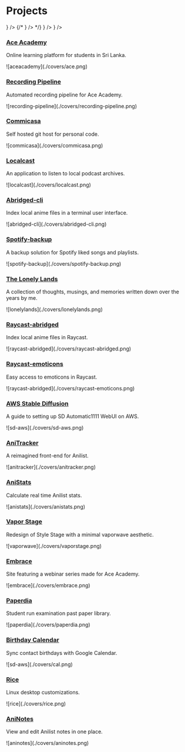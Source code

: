 
# Projects

<Cards>
  <Card
    title="Web"
    href="/projects/web"
    icon={
      <svg
        xmlns="http://www.w3.org/2000/svg"
        version="1.1"
        viewBox="-5.0 -10.0 110.0 135.0"
        fill="currentColor"
      >
        <path d="m79.859 79.781c7.625-7.6406 12.328-18.172 12.328-29.781s-4.7969-22.312-12.531-29.969h-0.015625c-7.625-7.5312-18.094-12.203-29.641-12.203s-22.016 4.6719-29.641 12.203l-0.015625 0.015625c-7.7344 7.6562-12.531 18.25-12.531 29.969s4.7969 22.312 12.531 29.969c7.625 7.5469 18.094 12.203 29.641 12.203s22.094-4.7031 29.719-12.281c0.046875-0.046875 0.09375-0.078125 0.125-0.125zm-9.125-6.25c2.5312-6.3281 4.0625-13.859 4.2344-21.969h14.047c-0.39062 9.75-4.3594 18.594-10.641 25.234-2.3594-1.2656-4.9062-2.3594-7.6406-3.2656zm-49.109 3.2656c-6.2812-6.6406-10.266-15.484-10.641-25.234h14.047c0.17188 8.1094 1.7031 15.656 4.2344 21.969-2.7188 0.90625-5.2812 2-7.6406 3.2656zm0-53.594c2.3594 1.2656 4.9062 2.3594 7.6406 3.2656-2.5312 6.3281-4.0625 13.859-4.2344 21.969h-14.047c0.39062-9.75 4.3594-18.594 10.641-25.234zm56.75 0c6.2812 6.6406 10.266 15.484 10.641 25.234h-14.047c-0.17188-8.1094-1.7031-15.656-4.2344-21.969 2.7188-0.90625 5.2812-2 7.6406-3.2656zm-6.5156 25.234h-20.297v-18.797c5.7031-0.125 11.203-0.90625 16.25-2.2969 2.4062 6 3.875 13.25 4.0469 21.078zm-20.297-21.922v-15.469c5.9688 0.75 11.281 5.7969 14.969 13.422-4.6562 1.2344-9.7188 1.9375-14.969 2.0469zm-3.125-15.469v15.469c-5.25-0.10938-10.312-0.8125-14.969-2.0469 3.6875-7.6094 9-12.656 14.969-13.422zm0 18.594v18.797h-20.297c0.17188-7.8438 1.6406-15.094 4.0469-21.078 5.0469 1.3906 10.547 2.1719 16.25 2.2969zm-20.297 21.922h20.297v18.797c-5.7031 0.125-11.203 0.90625-16.25 2.2969-2.4062-6-3.875-13.25-4.0469-21.078zm20.297 21.922v15.469c-5.9688-0.75-11.281-5.7969-14.969-13.422 4.6562-1.2344 9.7188-1.9375 14.969-2.0469zm3.125 15.469v-15.469c5.25 0.10938 10.312 0.8125 14.969 2.0469-3.6875 7.6094-9 12.656-14.969 13.422zm0-18.594v-18.797h20.297c-0.17188 7.8438-1.6406 15.094-4.0469 21.078-5.0469-1.3906-10.547-2.1719-16.25-2.2969zm24.469-49.453c-2.0312 1.0312-4.2188 1.9375-6.5469 2.7031-2.125-4.4531-4.7656-8.1719-7.7812-10.875 5.375 1.6875 10.234 4.5156 14.328 8.1719zm-45.516 2.6875c-2.3281-0.76562-4.5156-1.6562-6.5469-2.7031 4.0938-3.6719 8.9688-6.4844 14.328-8.1719-3.0156 2.7031-5.6562 6.4219-7.7812 10.875zm-6.5469 55.5c2.0312-1.0312 4.2188-1.9375 6.5469-2.7031 2.125 4.4531 4.7656 8.1719 7.7812 10.875-5.375-1.6875-10.234-4.5156-14.328-8.1719zm45.516-2.6875c2.3281 0.76562 4.5156 1.6562 6.5469 2.7031-4.0938 3.6719-8.9688 6.4844-14.328 8.1719 3.0156-2.7031 5.6562-6.4219 7.7812-10.875z" />
      </svg>
    }
  />
  {/* <Card
    title="CLI"
    href="/projects/cli"
    icon={
      <svg
        viewBox="0 0 256 256"
        xmlns="http://www.w3.org/2000/svg"
        stroke="currentColor"
      >
        <polyline
          fill="none"
          points="80 96 120 128 80 160"
          stroke-linecap="round"
          stroke-linejoin="round"
          stroke-width="16"
        />
        <line
          stroke-linecap="round"
          stroke-linejoin="round"
          stroke-width="16"
          x1="136"
          x2="176"
          y1="160"
          y2="160"
        />
        <rect
          fill="none"
          height="160"
          rx="8.5"
          stroke-linecap="round"
          stroke-linejoin="round"
          stroke-width="16.97"
          width="192"
          x="32"
          y="48"
        />
      </svg>
    }
  /> */}
  <Card
    title="Apps"
    href="/projects/apps"
    icon={
      <svg
        xmlns="http://www.w3.org/2000/svg"
        viewBox="0 0 24 30"
        x="0px"
        y="0px"
        fill="currentColor"
      >
        <path d="M11.32,4.5c0-1.516-1.233-2.75-2.75-2.75H4.5c-1.517,0-2.75,1.234-2.75,2.75v4.07c0,1.516,1.233,2.75,2.75,2.75h4.07c1.517,0,2.75-1.234,2.75-2.75V4.5Zm-1.5,4.07c0,.689-.561,1.25-1.25,1.25H4.5c-.689,0-1.25-.561-1.25-1.25V4.5c0-.689,.561-1.25,1.25-1.25h4.07c.689,0,1.25,.561,1.25,1.25v4.07Z" />
        <path d="M8.57,12.68H4.5c-1.517,0-2.75,1.234-2.75,2.75v4.07c0,1.516,1.233,2.75,2.75,2.75h4.07c1.517,0,2.75-1.234,2.75-2.75v-4.07c0-1.516-1.233-2.75-2.75-2.75Zm1.25,6.82c0,.689-.561,1.25-1.25,1.25H4.5c-.689,0-1.25-.561-1.25-1.25v-4.07c0-.689,.561-1.25,1.25-1.25h4.07c.689,0,1.25,.561,1.25,1.25v4.07Z" />
        <path d="M22.25,4.5c0-1.516-1.233-2.75-2.75-2.75h-4.07c-1.517,0-2.75,1.234-2.75,2.75v4.07c0,1.516,1.233,2.75,2.75,2.75h4.07c1.517,0,2.75-1.234,2.75-2.75V4.5Zm-1.5,4.07c0,.689-.561,1.25-1.25,1.25h-4.07c-.689,0-1.25-.561-1.25-1.25V4.5c0-.689,.561-1.25,1.25-1.25h4.07c.689,0,1.25,.561,1.25,1.25v4.07Z" />
        <path d="M17.465,12.68c-2.639,0-4.785,2.146-4.785,4.785s2.146,4.785,4.785,4.785,4.785-2.146,4.785-4.785-2.146-4.785-4.785-4.785Zm0,8.07c-1.812,0-3.285-1.474-3.285-3.285s1.474-3.285,3.285-3.285,3.285,1.474,3.285,3.285-1.474,3.285-3.285,3.285Z" />
      </svg>
    }
  />
  <Card
    title="Services"
    href="/projects/services"
    icon={
      <svg
        xmlns="http://www.w3.org/2000/svg"
        viewBox="0 0 48 60"
        version="1.1"
        fillRule="evenodd"
        clipRule="evenodd"
        strokeLinejoin="round"
        strokeMiterlimit="2"
        fill="currentColor"
      >
        <g transform="matrix(2.00001,0,0,2.00001,-1220,-120)">
          <path d="M621.5,79.5L621.5,81.085C621.074,81.236 620.736,81.574 620.585,82L618.5,82C618.224,82 618,82.224 618,82.5C618,82.776 618.224,83 618.5,83L620.585,83C620.792,83.582 621.347,84 622,84C622.653,84 623.208,83.582 623.415,83L625.5,83C625.776,83 626,82.776 626,82.5C626,82.224 625.776,82 625.5,82L623.415,82C623.264,81.574 622.926,81.236 622.5,81.085L622.5,79.5L626,79.5C626.276,79.5 626.5,79.276 626.5,79L626.5,73C626.5,72.724 626.276,72.5 626,72.5L618,72.5C617.724,72.5 617.5,72.724 617.5,73L617.5,79C617.5,79.276 617.724,79.5 618,79.5L621.5,79.5ZM622,82C622.276,82 622.5,82.224 622.5,82.5C622.5,82.776 622.276,83 622,83C621.724,83 621.5,82.776 621.5,82.5C621.5,82.224 621.724,82 622,82ZM625.5,76.5L625.5,78.5L618.5,78.5L618.5,76.5L625.5,76.5ZM621,78L623,78C623.276,78 623.5,77.776 623.5,77.5C623.5,77.224 623.276,77 623,77L621,77C620.724,77 620.5,77.224 620.5,77.5C620.5,77.776 620.724,78 621,78ZM615.5,75.5C613.023,75.5 611,73.603 611,71.25C611,68.897 613.023,67 615.5,67C615.776,67 616,66.776 616,66.5C616,63.453 618.699,61 622,61C625.301,61 628,63.453 628,66.5C628,66.776 628.224,67 628.5,67C630.977,67 633,68.897 633,71.25C633,73.603 630.977,75.5 628.5,75.5C628.224,75.5 628,75.724 628,76C628,76.276 628.224,76.5 628.5,76.5C631.542,76.5 634,74.14 634,71.25C634,68.514 631.797,66.253 628.981,66.02C628.716,62.666 625.699,60 622,60C618.301,60 615.284,62.666 615.019,66.02C612.203,66.253 610,68.514 610,71.25C610,74.14 612.458,76.5 615.5,76.5C615.776,76.5 616,76.276 616,76C616,75.724 615.776,75.5 615.5,75.5ZM618.5,75.5L618.5,73.5L625.5,73.5L625.5,75.5L618.5,75.5ZM621,75L623,75C623.276,75 623.5,74.776 623.5,74.5C623.5,74.224 623.276,74 623,74L621,74C620.724,74 620.5,74.224 620.5,74.5C620.5,74.776 620.724,75 621,75Z" />
        </g>
      </svg>
    }
  />
</Cards>

### [Ace Academy](https://aceacademy.lk)
<p>Online learning platform for students in Sri Lanka.</p>
<div className="img-container">![aceacademy](./covers/ace.png)</div>

### [Recording Pipeline](https://github.com/blekmus/ace-recording-pipeline)
<p>Automated recording pipeline for Ace Academy.</p>
<div className="img-container">![recording-pipeline](./covers/recording-pipeline.png)</div>

### [Commicasa](https://git.dinil.dev/)
<p>Self hosted git host for personal code.</p>
<div className="img-container">![commicasa](./covers/commicasa.png)</div>

### [Localcast](https://github.com/blekmus/localcast)
<p>An application to listen to local podcast archives.</p>
<div className="img-container">![localcast](./covers/localcast.png)</div>

### [Abridged-cli](https://github.com/blekmus/abridged-cli)
<p>Index local anime files in a terminal user interface.</p>
<div className="img-container">![abridged-cli](./covers/abridged-cli.png)</div>

### [Spotify-backup](https://github.com/blekmus/spotify-backup)
<p>A backup solution for Spotify liked songs and playlists.</p>
<div className="img-container">![spotify-backup](./covers/spotify-backup.png)</div>

### [The Lonely Lands](https://github.com/blekmus/next-thelonelylands)
<p> A collection of thoughts, musings, and memories written down over the years by me.</p>
<div className="img-container">![lonelylands](./covers/lonelylands.png)</div>

### [Raycast-abridged](https://github.com/blekmus/raycast-abridged)
<p>Index local anime files in Raycast.</p>
<div className="img-container">![raycast-abridged](./covers/raycast-abridged.png)</div>

### [Raycast-emoticons](https://github.com/blekmus/raycast-emoticons)
<p>Easy access to emoticons in Raycast.</p>
<div className="img-container">![raycast-abridged](./covers/raycast-emoticons.png)</div>

### [AWS Stable Diffusion](https://github.com/blekmus/aws-stable-diffusion)
<p>A guide to setting up SD Automatic1111 WebUI on AWS.</p>
<div className="img-container">![sd-aws](./covers/sd-aws.png)</div>

### [AniTracker](https://github.com/blekmus/anime-tracker-react)
<p>A reimagined front-end for Anilist.</p>
<div className="img-container">![anitracker](./covers/anitracker.png)</div>

### [AniStats](https://github.com/blekmus/next-anistats)
<p>Calculate real time Anilist stats.</p>
<div className="img-container">![anistats](./covers/anistats.png)</div>

### [Vapor Stage](https://github.com/blekmus/vaporstage)
<p>Redesign of Style Stage with a minimal vaporwave aesthetic.</p>
<div className="img-container">![vaporwave](./covers/vaporstage.png)</div>

### [Embrace](https://embrace.aceacademy.lk)
<p>Site featuring a webinar series made for Ace Academy.</p>
<div className="img-container">![embrace](./covers/embrace.png)</div>

### [Paperdia](https://aceacademy.lk/papers)
<p>Student run examination past paper library.</p>
<div className="img-container">![paperdia](./covers/paperdia.png)</div>

### [Birthday Calendar](https://github.com/blekmus/birthday-calendar)
<p>Sync contact birthdays with Google Calendar.</p>
<div className="img-container">![sd-aws](./covers/cal.png)</div>

### [Rice](https://github.com/blekmus/rice)
<p>Linux desktop customizations.</p>
<div className="img-container">![rice](./covers/rice.png)</div>

### [AniNotes](https://github.com/blekmus/slim-aninotes)
<p>View and edit Anilist notes in one place.</p>
<div className="img-container">![aninotes](./covers/aninotes.png)</div>
